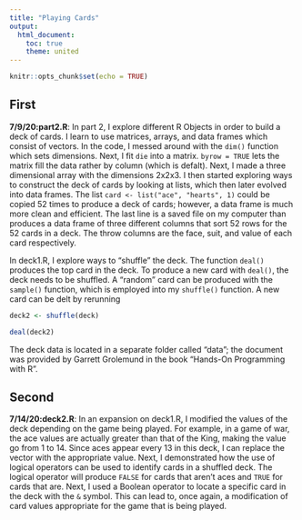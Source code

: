 ```yaml
---
title: "Playing Cards"
output:
  html_document:
    toc: true
    theme: united
---
```


```r
knitr::opts_chunk$set(echo = TRUE)

```

## First

**7/9/20:part2.R**: In part 2, I explore different R Objects in order to build a deck of cards. I learn to use matrices, arrays, and data frames which consist of vectors. In the code, I messed around with the `dim()` function which sets dimensions. Next, I fit `die` into a matrix. `byrow = TRUE` lets the matrix fill the data rather by column (which is defalt). Next, I made a three dimensional array with the dimensions 2x2x3. I then started exploring ways to construct the deck of cards by looking at lists, which then later evolved into data frames. The list `card <- list("ace", "hearts", 1)` could be copied 52 times to produce a deck of cards; however, a data frame is much more clean and efficient. The last line is a saved file on my computer than produces a data frame of three different columns that sort 52 rows for the 52 cards in a deck. The throw columns are the face, suit, and value of each card respectively.

In deck1.R, I explore ways to "shuffle" the deck. The function `deal()` produces the top card in the deck. To produce a new card with `deal()`, the deck needs to be shuffled. A "random" card can be produced with the `sample()` function, which is employed into my `shuffle()` function. A new card can be delt by rerunning 
```R
deck2 <- shuffle(deck)

deal(deck2)
```
The deck data is located in a separate folder called "data"; the document was provided by Garrett Grolemund in the book "Hands-On Programming with R".

## Second

**7/14/20:deck2.R**: In an expansion on deck1.R, I modified the values of the deck depending on the game being played. For example, in a game of war, the ace values are actually greater than that of the King, making the value go from 1 to 14. Since aces appear every 13 in this deck, I can replace the vector with the appropriate value. Next, I demonstrated how the use of logical operators can be used to identify cards in a shuffled deck. The logical operator will produce `FALSE` for cards that aren't aces and `TRUE` for cards that are. Next, I used a Boolean operator to locate a specific card in the deck with the `&` symbol. This can lead to, once again, a modification of card values appropriate for the game that is being played.

